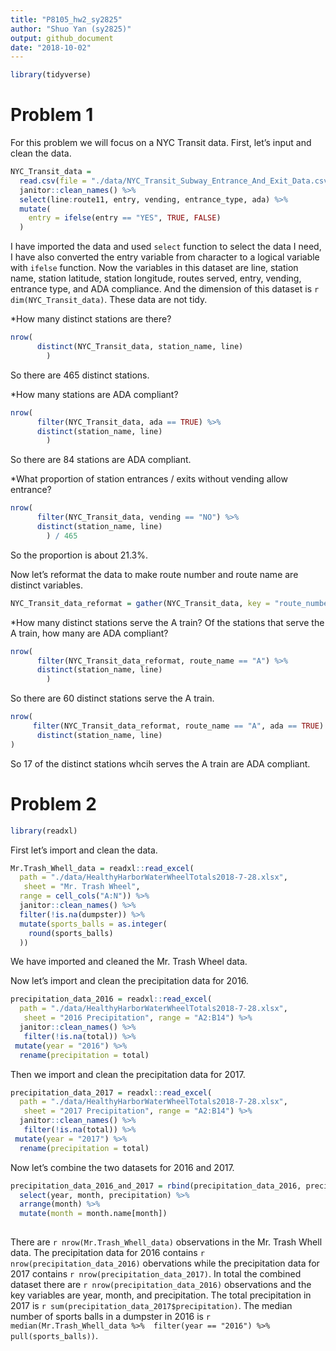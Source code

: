 ```yaml
---
title: "P8105_hw2_sy2825"
author: "Shuo Yan (sy2825)"
output: github_document
date: "2018-10-02"
---
```



```r
library(tidyverse)
```
# Problem 1
For this problem we will focus on a NYC Transit data. First, let's input and clean the data.

```r
NYC_Transit_data = 
  read.csv(file = "./data/NYC_Transit_Subway_Entrance_And_Exit_Data.csv") %>%
  janitor::clean_names() %>%
  select(line:route11, entry, vending, entrance_type, ada) %>%
  mutate(
    entry = ifelse(entry == "YES", TRUE, FALSE)
  )

```
I have imported the data and used `select` function to select the data I need, I have also converted the entry variable from character to a logical variable with `ifelse` function. Now the variables in this dataset are line, station name, station latitude, station longitude, routes served, entry, vending, entrance type, and ADA compliance. And the dimension of this dataset is `r dim(NYC_Transit_data)`. These data are not tidy.

*How many distinct stations are there?

```r
nrow(
      distinct(NYC_Transit_data, station_name, line)
        )
```
So there are 465 distinct stations.




*How many stations are ADA compliant?

```r
nrow(
      filter(NYC_Transit_data, ada == TRUE) %>%
      distinct(station_name, line)
        )
```
So there are 84 stations are ADA compliant.

*What proportion of station entrances / exits without vending allow entrance?


```r
nrow(
      filter(NYC_Transit_data, vending == "NO") %>%
      distinct(station_name, line)
        ) / 465 
```
So the proportion is about 21.3%.       

Now let's reformat the data to make route number and route name are distinct variables.

```r
NYC_Transit_data_reformat = gather(NYC_Transit_data, key = "route_number", value = "route_name", route1:route11)
```
*How many distinct stations serve the A train? Of the stations that serve the A train, how many are ADA compliant?

```r
nrow(
      filter(NYC_Transit_data_reformat, route_name == "A") %>%
      distinct(station_name, line)
        )
```
So there are 60 distinct stations serve the A train.

```r
nrow(
     filter(NYC_Transit_data_reformat, route_name == "A", ada == TRUE) %>%
      distinct(station_name, line)
)

```
So 17 of the distinct stations whcih serves the A train are ADA compliant.

# Problem 2

```r
library(readxl)
```

First let's import and clean the data.

```r
Mr.Trash_Whell_data = readxl::read_excel(
  path = "./data/HealthyHarborWaterWheelTotals2018-7-28.xlsx",
   sheet = "Mr. Trash Wheel",
  range = cell_cols("A:N")) %>%
  janitor::clean_names() %>%
  filter(!is.na(dumpster)) %>%
  mutate(sports_balls = as.integer(
    round(sports_balls)
  ))

```
We have imported and cleaned the Mr. Trash Wheel data.

Now let's import and clean the precipitation data for 2016.

```r
precipitation_data_2016 = readxl::read_excel(
  path = "./data/HealthyHarborWaterWheelTotals2018-7-28.xlsx",
   sheet = "2016 Precipitation", range = "A2:B14") %>%
  janitor::clean_names() %>%
   filter(!is.na(total)) %>%
 mutate(year = "2016") %>%
  rename(precipitation = total)

```


Then we import and clean the precipitation data for 2017.

```r
precipitation_data_2017 = readxl::read_excel(
  path = "./data/HealthyHarborWaterWheelTotals2018-7-28.xlsx",
   sheet = "2017 Precipitation", range = "A2:B14") %>%
  janitor::clean_names() %>%
   filter(!is.na(total)) %>%
 mutate(year = "2017") %>%
  rename(precipitation = total)

```
Now let's combine the two datasets for 2016 and 2017.

```r
precipitation_data_2016_and_2017 = rbind(precipitation_data_2016, precipitation_data_2017) %>%
  select(year, month, precipitation) %>%
  arrange(month) %>%
  mutate(month = month.name[month])
                                         
```
There are `r nrow(Mr.Trash_Whell_data)` observations in the Mr. Trash Whell data. The precipitation data for 2016 contains `r nrow(precipitation_data_2016)` obervations while the precipitation data for 2017 contains `r nrow(precipitation_data_2017)`. In total the combined dataset there are `r nrow(precipitation_data_2016)` observations and the key variables are year, month, and precipitation. The total precipitation in 2017 is `r sum(precipitation_data_2017$precipitation)`. The median number of sports balls in a dumpster in 2016 is `r median(Mr.Trash_Whell_data %>% 
filter(year == "2016") %>% 
pull(sports_balls))`.


